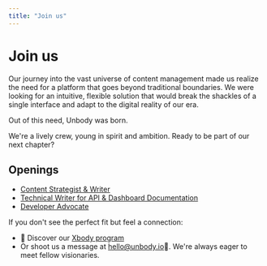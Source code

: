 ```yaml
---
title: "Join us"
---
```

# Join us
Our journey into the vast universe of content management made us realize the need for a platform that goes beyond traditional boundaries. We were looking for an intuitive, flexible solution that would break the shackles of a single interface and adapt to the digital reality of our era.

Out of this need, Unbody was born.

We're a lively crew, young in spirit and ambition. Ready to be part of our next chapter?

## Openings
- [Content Strategist & Writer](/join-us/content-strategist)
- [Technical Writer for API & Dashboard Documentation](/join-us/tech-writer)
- [Developer Advocate](/join-us/dev-advocate)

If you don't see the perfect fit but feel a connection:

- 🚀 Discover our [Xbody program](/xbody)
- Or shoot us a message at hello@unbody.io👋. We're always eager to meet fellow visionaries.
